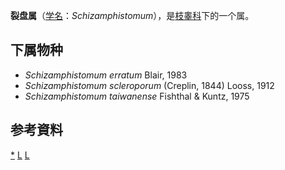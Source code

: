 {{Automatic Taxobox
| taxon = Schizamphistomum
| authority =  Looss, 1912
}}

'''裂盘属'''（[[学名|学名]]：''Schizamphistomum''），是[[枝睾科|枝睾科]]下的一个属。

==下属物种==
* ''Schizamphistomum erratum'' Blair, 1983
* ''Schizamphistomum scleroporum'' (Creplin, 1844) Looss, 1912
* ''Schizamphistomum taiwanense'' Fishthal & Kuntz, 1975

==参考資料==
{{reflist}}

{{taxonbar}}
[[Category:_裂盘属|*]]
[[Category:_枝睾科|L]]
[[Category:_1912年描述的分类群|L]]